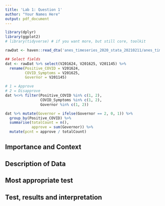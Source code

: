 ```yaml
---
title: 'Lab 1: Question 1'
author: "Your Names Here"
output: pdf_document
---
```


```r
library(dplyr)
library(ggplot2) 
# library(tidyverse) # if you want more, but still core, toolkit
```

```r
rawDat <- haven::read_dta('anes_timeseries_2020_stata_20210211/anes_timeseries_2020_stata_20210211.dta')

## Select fields
dat <- rawDat %>% select(V201624, V201625, V201145) %>%
  rename(Positive_COVID = V201624,
         COVID_Symptoms = V201625,
         Governor = V201145)

# 1 = Approve
# 2 = Disapprove
dat %<>% filter(Positive_COVID %in% c(1, 2),
                COVID_Symptoms %in% c(1, 2),
                Governor %in% c(1, 2))

dat %>% mutate(Governor = ifelse(Governor == 2, 0, 1)) %>% 
  group_by(Positive_COVID) %>% 
  summarise(totalCount = n(),
            approve = sum(Governor)) %>%
  mutate(pcnt = approve / totalCount)
```


## Importance and Context
<!-- You can (and should delete each of these comments lines in your final report) --> 
<!-- Explain why the reader should care about your research question. -->

## Description of Data
<!-- Explain how your research question is operationalized, including whether the variables you create are appropriate to study the concepts in question. --> 
<!-- What are some basic features of the data distribution? --> 
<!-- What changes do you make to the data and why? --> 

## Most appropriate test 
<!-- Explain which test is the most appropriate to answer your question and why it is the most appropriate --> 
<!-- List every assumption that your test requires and evaluate it. -->

## Test, results and interpretation
<!-- What are the results of your test? --> 
<!-- What do the results of this test mean? What is the practical significance? --> 